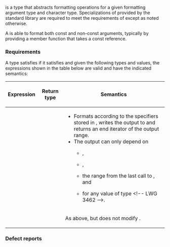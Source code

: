 {{cpp/named req/title|Formatter|notes={{mark since c++20}}}}
{{cpp/named req/navbar}}

{{named req|Formatter}} is a type that abstracts formatting operations for a given formatting argument type and character type. Specializations of {{lc|std::formatter}} provided by the standard library are required to meet the requirements of {{named req/core|Formatter}} except as noted otherwise.

A {{named req|Formatter}} is able to format both const and non-const arguments, typically by providing a {{tt|format}} member function that takes a const reference.

===Requirements===
A type satisfies {{named req/core|Formatter}} if it satisfies {{named req|BasicFormatter}} and given the following types and values, the expressions shown in the table below are valid and have the indicated semantics:
{{dsc begin}}
{{dsc hitem|Type|Definition}}
{{dsc|{{tt|CharT}}|a character type}}
{{dsc|{{tt|Arg}}|a formatting argument type}}
{{dsc|{{tt|Formatter}}|a {{named req/core|Formatter}} type for types {{tt|Arg}} and {{tt|CharT}}}}
{{dsc|{{tt|OutputIt}}|a {{named req|OutputIterator}} type}}
{{dsc|{{tt|ParseCtx}}|{{c/core|std::basic_format_parse_context&lt;CharT&gt;}}}}
{{dsc|{{tt|FmtCtx}}|{{c/core|std::basic_format_context&lt;OutputIt, CharT&gt;}}}}
{{dsc hitem|Value|Definition}}
{{dsc|{{c|f}}|a value of type (possibly const-qualified) {{tt|Formatter}}}}
{{dsc|{{c|arg}}|an lvalue of type {{tt|Arg}}}}
{{dsc|{{c|t}}|a value of type convertible to (possibly const-qualified)&lt;!-- LWG 3636 --&gt; {{tt|Arg}}}}
{{dsc|{{c|parse_ctx}}|an lvalue of type {{tt|ParseCtx}} satisfying all following conditions:
* {{c|parse_ctx.begin()}} points to the beginning of the {{spar|format-spec}} of the replacement field being formatted in the [[cpp/utility/format/basic_format_string#Format specification|format string]].
* If {{spar|format-spec}} is not present or empty, then either {{c|1=parse_ctx.begin() == parse_ctx.end()}} or {{c|1=*parse_ctx.begin() == '}'}}.}}
{{dsc|{{c|fmt_ctx}}|an lvalue of type {{tt|FmtCtx}}}}
{{dsc end}}

{|class=wikitable
!Expression
!Return type
!Semantics
|-
|{{c|f.format(t, fmt_ctx)}}
|{{tt|FmtCtx::iterator}}{{nbsp}}
|
* Formats {{c|t}} according to the specifiers stored in {{c|f}}, writes the output to {{c|fmt_ctx.out()}} and returns an end iterator of the output range.
* The output can only depend on
** {{c|t}},
** {{c|fmt_ctx.locale()}},
** the range {{range|parse_ctx.begin()|parse_ctx.end()}} from the last call to {{c|f.parse(parse_ctx)}}, and
** {{c|fmt_ctx.arg(n)}} for any value {{c|n}} of type {{lc|std::size_t}}&lt;!-- LWG 3462 --&gt;.
|-
|{{c|f.format(arg, fmt_ctx)}}
|{{tt|FmtCtx::iterator}}
|As above, but does not modify {{c|arg}}.
|}

===Defect reports===
{{dr list begin}}
{{dr list item|wg=lwg|dr=3892|std=C++20|before=the value of {{c|pc.begin()}} was unclear if {{spar|format-spec}} is not present|after=made clear}}
{{dr list end}}

{{langlinks|de|es|fr|it|ja|pt|ru|zh}}